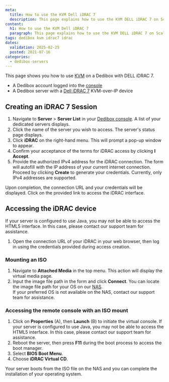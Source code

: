 ```yaml
---
meta:
  title: How to use the KVM Dell iDRAC 7
  description: This page explains how to use the KVM DELL iDRAC 7 on Scaleway Dedibox.
content:
  h1: How to use the KVM Dell iDRAC 7
  paragraph: This page explains how to use the KVM DELL iDRAC 7 on Scaleway Dedibox.
tags: dedibox kvm idrac7 idrac
dates:
  validation: 2025-02-25
  posted: 2021-07-16
categories:
  - dedibox-servers
---
```



This page shows you how to use [KVM](/dedibox-kvm-over-ip/concepts/#kvm-over-ip) on a Dedibox with DELL iDRAC 7.

<Macro id="requirements" />

- A Dedibox account logged into the [console](https://console.online.net)
- A Dedibox server with a [Dell iDRAC 7](https://www.dell.com/support/manuals/en-us/integrated-dell-remote-access-cntrllr-7-v1.50.50/idrac7ug1.50.50-v1/overview) KVM-over-IP device

## Creating an iDRAC 7 Session

1. Navigate to **Server** > **Server List** in your [Dedibox console](https://console.online.net). A list of your dedicated servers displays.
2. Click the name of the server you wish to access. The server's status page displays.
3. Click **iDRAC** on the right-hand menu. This will prompt a pop-up window to appear.
   <Lightbox src={image} alt="" />
4. Confirm your acceptance of the terms for iDRAC access by clicking **I Accept**.
5. Provide the authorized IPv4 address for the iDRAC connection. The form will autofill with the IP address of your current internet connection. Proceed by clicking **Create** to generate your credentials.
   <Message type="note">
     Currently, only IPv4 addresses are supported.
   </Message>

Upon completion, the connection URL and your credentials will be displayed. Click on the provided link to access the iDRAC interface.

## Accessing the iDRAC device

<Message type="note">
  If your server is configured to use Java, you may not be able to access the HTML5 interface. In this case, please contact our support team for assistance.
</Message>

1. Open the connection URL of your iDRAC in your web browser, then log in using the credentials provided during access creation.

### Mounting an ISO

1. Navigate to **Attached Media** in the top menu. This action will display the virtual media page.
   <Lightbox src={image2} alt="" />
2. Input the image file path in the form and click **Connect**.
   <Lightbox src={image3} alt="" />
   <Message type="tip">
     You can locate the image file path for your OS on our [NAS](http://virtualmedia.online.net). <br />
     If your preferred OS is not available on the NAS, contact our support team for assistance.
   </Message>

### Accessing the remote console with an ISO mount

1. Click on **Properties** (A), then **Launch** (B) to initiate the virtual console.
   <Lightbox src={image4} width="" />
   <Message type="note">
   If your server is configured to use Java, you may not be able to access the HTML5 interface. In this case, please contact our support team for assistance.
   </Message>
2. Reboot the server, then press **F11** during the boot process to access the boot manager.
3. Select **BIOS Boot Menu**.
   <Lightbox src={image5} width="" />
4. Choose **iDRAC Virtual CD**.
   <Lightbox src={image6} width="" />

Your server boots from the ISO file on the NAS and you can complete the installation of your operating system.
